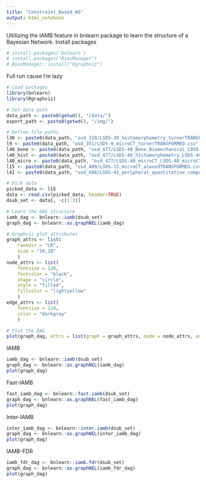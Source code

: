 ```yaml
---
title: "Constraint_Based_WS"
output: html_notebook
---
```


Ultilizing the IAMB feature in bnlearn package to learn the structure of a Bayesian Network.
Install packages
```r
# install.packages(`bnlearn`)
# install.packages("BiocManager")
# BiocManager::install("Rgraphviz")
```

Full run cause I'm lazy
```r
# Load packages
library(bnlearn)
library(Rgraphviz)

# Set data path
data_path <- paste0(getwd(), "/data/")
export_path <- paste0(getwd(), "/img/")

# Define file paths
l30 <- paste0(data_path, "osd_310/LSDS-30_histomorphometry_turnerTRANSFORMED.csv")
l9 <- paste0(data_path, "osd_351/LSDS-9_microCT_turnerTRANSFORMED.csv")
l40_bone <- paste0(data_path, "osd_477/LSDS-40_Bone_Biomechanical_LDSD-40_biomechanical_KoTRANSFORMED.csv")
l40_hist <- paste0(data_path, "osd_477/LSDS-40_histomorphometry_LSDS-40_histomorphometry_KoTRANSFORMED.csv")
l40_micro <- paste0(data_path, "osd_477/LSDS-40_microCT_LSDS-40_microCT_KoTRANSFORMED.csv")
l15 <- paste0(data_path, "osd_489/LSDS-15_microCT_alwoodTRANSFORMED.csv")
l41 <- paste0(data_path, "osd_608/LSDS-41_peripheral_quantitative_computed_tomography_pQCT_LSDS-41_pQCT_KoTRANSFORMED.csv")

# Pick data
picked_data <- l15
data <- read.csv(picked_data, header=TRUE)
dsub_set <- data[, -c(1:3)]

# Learn the DAG structure
iamb_dag <- bnlearn::iamb(dsub_set)
graph_dag <- bnlearn::as.graphNEL(iamb_dag)

# Graphviz plot attributes
graph_attrs <- list(
    rankdir = "LR", 
    size = "10,10"
    )
node_attrs <- list(
    fontsize = 128, 
    fontcolor = "black", 
    shape = "circle", 
    style = "filled", 
    fillcolor = "lightyellow"
    )
edge_attrs <- list(
    fontsize = 128,
    color = "darkgray"
    )

# Plot the DAG
plot(graph_dag, attrs = list(graph = graph_attrs, node = node_attrs, edge = edge_attrs))
```








IAMB
```r
iamb_dag <- bnlearn::iamb(dsub_set)
graph_dag <- bnlearn::as.graphNEL(iamb_dag)
plot(graph_dag)
```

Fast-IAMB
```r
fast_iamb_dag <- bnlearn::fast.iamb(dsub_set)
graph_dag <- bnlearn::as.graphNEL(fast_iamb_dag)
plot(graph_dag)
```

Inter-IAMB
```r
inter_iamb_dag <- bnlearn::inter.iamb(dsub_set)
graph_dag <- bnlearn::as.graphNEL(inter_iamb_dag)
plot(graph_dag)
```

IAMB-FDR
```r
iamb_fdr_dag <- bnlearn::iamb.fdr(dsub_set)
graph_dag <- bnlearn::as.graphNEL(iamb_fdr_dag)
plot(graph_dag)
```